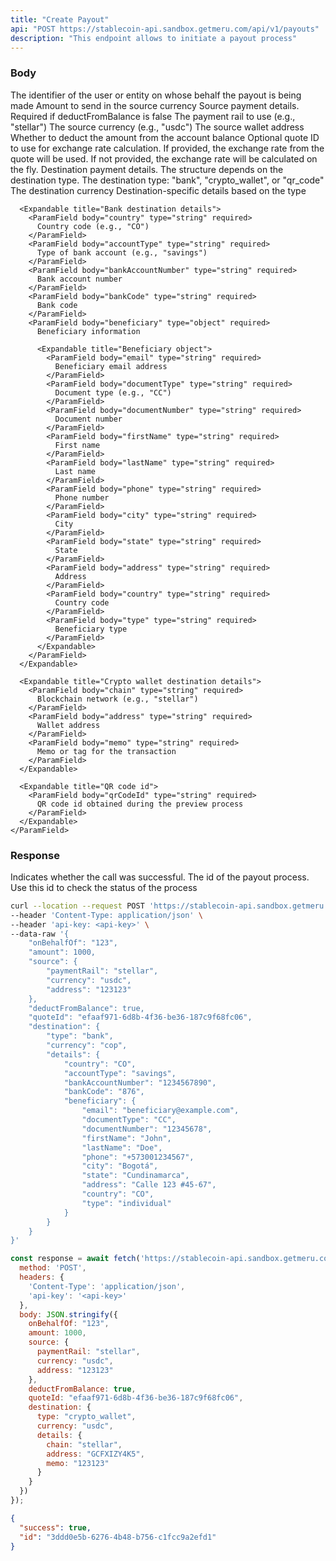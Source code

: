 ```yaml
---
title: "Create Payout"
api: "POST https://stablecoin-api.sandbox.getmeru.com/api/v1/payouts"
description: "This endpoint allows to initiate a payout process"
---
```


### Body

<ParamField body="onBehalfOf" type="string" required>
  The identifier of the user or entity on whose behalf the payout is being made
</ParamField>

<ParamField body="amount" type="number" required>
  Amount to send in the source currency
</ParamField>

<ParamField body="source" type="object">
  Source payment details. Required if deductFromBalance is false

  <Expandable title="Source object">
    <ParamField body="paymentRail" type="string" required>
      The payment rail to use (e.g., "stellar")
    </ParamField>
    <ParamField body="currency" type="string" required>
      The source currency (e.g., "usdc")
    </ParamField>
    <ParamField body="address" type="string" required>
      The source wallet address
    </ParamField>
  </Expandable>
</ParamField>

<ParamField body="deductFromBalance" type="boolean" required>
  Whether to deduct the amount from the account balance
</ParamField>

<ParamField body="quoteId" type="string">
  Optional quote ID to use for exchange rate calculation. If provided, the exchange rate from the quote will be used. If not provided, the exchange rate will be calculated on the fly.
</ParamField>

<ParamField body="destination" type="object" required>
  Destination payment details. The structure depends on the destination type.

  <Expandable title="Destination object">
    <ParamField body="type" type="string" required>
      The destination type: "bank", "crypto_wallet", or "qr_code"
    </ParamField>
    <ParamField body="currency" type="string" required>
      The destination currency
    </ParamField>
    <ParamField body="details" type="object" required>
      Destination-specific details based on the type
      
      <Expandable title="Bank destination details">
        <ParamField body="country" type="string" required>
          Country code (e.g., "CO")
        </ParamField>
        <ParamField body="accountType" type="string" required>
          Type of bank account (e.g., "savings")
        </ParamField>
        <ParamField body="bankAccountNumber" type="string" required>
          Bank account number
        </ParamField>
        <ParamField body="bankCode" type="string" required>
          Bank code
        </ParamField>
        <ParamField body="beneficiary" type="object" required>
          Beneficiary information
          
          <Expandable title="Beneficiary object">
            <ParamField body="email" type="string" required>
              Beneficiary email address
            </ParamField>
            <ParamField body="documentType" type="string" required>
              Document type (e.g., "CC")
            </ParamField>
            <ParamField body="documentNumber" type="string" required>
              Document number
            </ParamField>
            <ParamField body="firstName" type="string" required>
              First name
            </ParamField>
            <ParamField body="lastName" type="string" required>
              Last name
            </ParamField>
            <ParamField body="phone" type="string" required>
              Phone number
            </ParamField>
            <ParamField body="city" type="string" required>
              City
            </ParamField>
            <ParamField body="state" type="string" required>
              State
            </ParamField>
            <ParamField body="address" type="string" required>
              Address
            </ParamField>
            <ParamField body="country" type="string" required>
              Country code
            </ParamField>
            <ParamField body="type" type="string" required>
              Beneficiary type
            </ParamField>
          </Expandable>
        </ParamField>
      </Expandable>
      
      <Expandable title="Crypto wallet destination details">
        <ParamField body="chain" type="string" required>
          Blockchain network (e.g., "stellar")
        </ParamField>
        <ParamField body="address" type="string" required>
          Wallet address
        </ParamField>
        <ParamField body="memo" type="string" required>
          Memo or tag for the transaction
        </ParamField>
      </Expandable>
      
      <Expandable title="QR code id">
        <ParamField body="qrCodeId" type="string" required>
          QR code id obtained during the preview process
        </ParamField>
      </Expandable>
    </ParamField>
  </Expandable>
</ParamField>

### Response

<ResponseField name="success" type="boolean">
  Indicates whether the call was successful.
</ResponseField>

<ResponseField name="id" type="string">
  The id of the payout process. Use this id to check the status of the
  process
</ResponseField>

<RequestExample>

```bash cURL
curl --location --request POST 'https://stablecoin-api.sandbox.getmeru.com/api/v1/payouts' \
--header 'Content-Type: application/json' \
--header 'api-key: <api-key>' \
--data-raw '{
    "onBehalfOf": "123",
    "amount": 1000,
    "source": {
        "paymentRail": "stellar",
        "currency": "usdc",
        "address": "123123"
    },
    "deductFromBalance": true,
    "quoteId": "efaaf971-6d8b-4f36-be36-187c9f68fc06",
    "destination": {
        "type": "bank",
        "currency": "cop",
        "details": {
            "country": "CO",
            "accountType": "savings",
            "bankAccountNumber": "1234567890",
            "bankCode": "876",
            "beneficiary": {
                "email": "beneficiary@example.com",
                "documentType": "CC",
                "documentNumber": "12345678",
                "firstName": "John",
                "lastName": "Doe",
                "phone": "+573001234567",
                "city": "Bogotá",
                "state": "Cundinamarca",
                "address": "Calle 123 #45-67",
                "country": "CO",
                "type": "individual"
            }
        }
    }
}'
```

```js Javascript
const response = await fetch('https://stablecoin-api.sandbox.getmeru.com/api/v1/payouts', {
  method: 'POST',
  headers: {
    'Content-Type': 'application/json',
    'api-key': '<api-key>'
  },
  body: JSON.stringify({
    onBehalfOf: "123",
    amount: 1000,
    source: {
      paymentRail: "stellar",
      currency: "usdc",
      address: "123123"
    },
    deductFromBalance: true,
    quoteId: "efaaf971-6d8b-4f36-be36-187c9f68fc06",
    destination: {
      type: "crypto_wallet",
      currency: "usdc",
      details: {
        chain: "stellar",
        address: "GCFXIZY4K5",
        memo: "123123"
      }
    }
  })
});
```

</RequestExample>

<ResponseExample>

```json 200
{
  "success": true,
  "id": "3ddd0e5b-6276-4b48-b756-c1fcc9a2efd1"
}
```

</ResponseExample>
